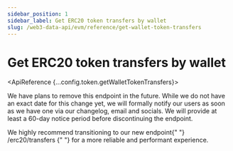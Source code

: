 ```yaml
---
sidebar_position: 1
sidebar_label: Get ERC20 token transfers by wallet
slug: /web3-data-api/evm/reference/get-wallet-token-transfers
---
```



# Get ERC20 token transfers by wallet

<ApiReference {...config.token.getWalletTokenTransfers}>
  <Admonition type="warning" title="Discontinued Notice">
    <p>
      We have plans to remove this endpoint in the future. While we do not have
      an exact date for this change yet, we will formally notify our users as
      soon as we have one via our changelog, email and socials. We will provide
      at least a 60-day notice period before discontinuing the endpoint.
    </p>
    <p>
      We highly recommend transitioning to our new endpoint{" "}
      <Link href="/web3-data-api/reference/get-erc20-transfers">
        /erc20/transfers
      </Link>{" "}
      for a more reliable and performant experience.
    </p>
  </Admonition>
</ApiReference>
